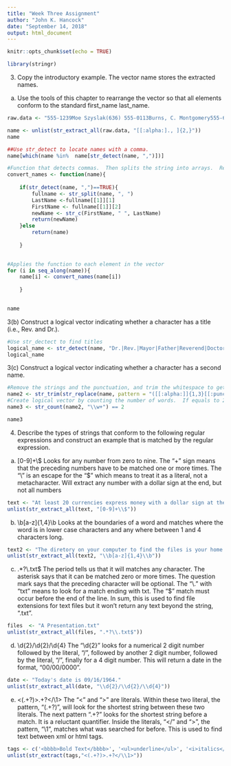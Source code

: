 ```yaml
---
title: "Week Three Assignment"
author: "John K. Hancock"
date: "September 14, 2018"
output: html_document
---
```



```r
knitr::opts_chunk$set(echo = TRUE)
```
```r
library(stringr)
```

3. Copy the introductory example. The vector name stores the extracted names.
(a) Use the tools of this chapter to rearrange the vector so that all elements conform to
the standard first_name last_name.

```r
raw.data <- "555-1239Moe Szyslak(636) 555-0113Burns, C. Montgomery555-6542Rev. Timothy Lovejoy555 8904Ned Flanders636-555-3226Simpson, Homer5543642Dr. Julius Hibbert"
```

```r
name <- unlist(str_extract_all(raw.data, "[[:alpha:]., ]{2,}"))
name
```

```r
##Use str_detect to locate names with a comma.
name[which(name %in%  name[str_detect(name, ",")])]
```

```r
#Function that detects commas.  Then splits the string into arrays.  Returns concatenated string in order of first name and last name.
convert_names <- function(name){
    
    if(str_detect(name, ",")==TRUE){
        fullname <- str_split(name, ", ")
        LastName <-fullname[[1]][1]
        FirstName <- fullname[[1]][2]
        newName <- str_c(FirstName, " ", LastName)
        return(newName)
    }else
        return(name)
    
    }
    
```

```r
#Applies the function to each element in the vector
for (i in seq_along(name)){
    name[i] <- convert_names(name[i])
    
    }
    
```

```r
name
```

3(b) Construct a logical vector indicating whether a character has a title (i.e., Rev. and Dr.).


```r
#Use str_dectect to find titles
logical_name <- str_detect(name, "Dr.|Rev.|Mayor|Father|Reverend|Doctor")
logical_name
```

3(c) Construct a logical vector indicating whether a character has a second name.
```r
#Remove the strings and the punctuation, and trim the whitespace to get rid of titles.
name2 <- str_trim(str_replace(name, pattern = "([[:alpha:]]{1,3}[[:punct:]])", replacement = ""))
#Create logical vector by counting the number of words.  If equals to 2, then each name has a second name. 
name3 <- str_count(name2, "\\w+") == 2

name3

```


4. Describe the types of strings that conform to the following regular expressions and
construct an example that is matched by the regular expression.

(a) [0-9]+\\$
Looks for any number from zero to nine.  The "+" sign means that the preceding numbers have to be matched one or more times.  The "\\" is an escape for the "$" which means to treat it as a literal, not a metacharacter. Will extract any number with a dollar sign at the end, but not all numbers

```r
text <- "At least 20 currencies express money with a dollar sign at the end like so, 500$."
unlist(str_extract_all(text, "[0-9]+\\$"))
```

(b) \\b[a-z]{1,4}\\b
Looks at the boundaries of a word and matches where the word is in lower case characters and any where between 1 and 4 characters long. 
```r
text2 <- "The diretory on your computer to find the files is your home directory but be careful."
unlist(str_extract_all(text2, "\\b[a-z]{1,4}\\b"))
```

(c) .*?\\.txt$
The period tells us that it will matches any character. The asterisk says that it can be matched zero or more times. The question mark says that the preceding character will be optional. The "\\." with "txt" means to look for a match ending with txt.  The "$" match must occur before the end of the line. In sum, this is used to find file extensions for text files but it won't return any text beyond the string, ".txt". 
```r
files  <- "A Presentation.txt"
unlist(str_extract_all(files, ".*?\\.txt$"))
```

(d) \\d{2}/\\d{2}/\\d{4}
The "\\d{2}" looks for a numerical 2 digit number followed by the literal, "/", followed by another 2 digit number, followed by the literal, "/", finally for a 4 digit number. This will return a date in the format, "00/00/0000".

```r
date <- "Today's date is 09/16/1964."
unlist(str_extract_all(date, "\\d{2}/\\d{2}/\\d{4}"))

```



(e) <(.+?)>.+?</\\1>
The "<" and ">" are literals. Within these two literal, the pattern, "(.+?)",  will look for the shortest string between these two literals. The next pattern ".+?" looks for the shortest string before a match. It is a reluctant quantifier. Inside the literals, "</" and ">", the pattern, "\\1", matches what was searched for before.  This is used to find text between xml or html tags.

```r
tags <- c('<bbbb>Bold Text</bbbb>', '<ul>underline</ul>', '<i>italics</i>', '<xml>xml tag</xml>')
unlist(str_extract(tags,"<(.+?)>.+?</\\1>"))

```

